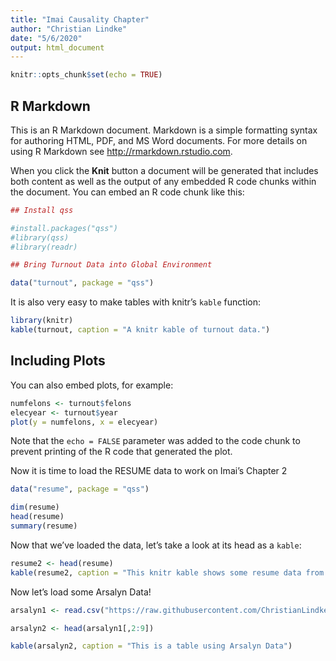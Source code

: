 ---
title: "Imai Causality Chapter"
author: "Christian Lindke"
date: "5/6/2020"
output: html_document
---

```{r setup, include=FALSE}
knitr::opts_chunk$set(echo = TRUE)
```

## R Markdown

This is an R Markdown document. Markdown is a simple formatting syntax for authoring HTML, PDF, and MS Word documents. For more details on using R Markdown see <http://rmarkdown.rstudio.com>.

When you click the **Knit** button a document will be generated that includes both content as well as the output of any embedded R code chunks within the document. You can embed an R code chunk like this:

```{r turnout}
## Install qss

#install.packages("qss")
#library(qss)
#library(readr)

## Bring Turnout Data into Global Environment

data("turnout", package = "qss")

```

It is also very easy to make tables with knitr's `kable` function:

```{r turnouttable, echo = FALSE, results='asis'}
library(knitr)
kable(turnout, caption = "A knitr kable of turnout data.")
```


## Including Plots

You can also embed plots, for example:

```{r pressure, echo=FALSE}
numfelons <- turnout$felons
elecyear <- turnout$year
plot(y = numfelons, x = elecyear)
```

Note that the `echo = FALSE` parameter was added to the code chunk to prevent printing of the R code that generated the plot.

Now it is time to load the RESUME data to work on Imai's Chapter 2

```{r resume}
data("resume", package = "qss")

dim(resume)
head(resume)
summary(resume)
```

Now that we've loaded the data, let's take a look at its head as a `kable`:


```{r resumeinfo, echo = FALSE, results = 'asis'}
resume2 <- head(resume)
kable(resume2, caption = "This knitr kable shows some resume data from Imai's QSS Examples")

```

Now let's load some Arsalyn Data!

```{r arsalyn, echo=FALSE}
arsalyn1 <- read.csv("https://raw.githubusercontent.com/ChristianLindke/datasharing/master/2020%20Primary%20Election%20Ballot%20Verified%20Results%20duplicated%20deleted%20Comma.csv")

arsalyn2 <- head(arsalyn1[,2:9])

kable(arsalyn2, caption = "This is a table using Arsalyn Data")

```


